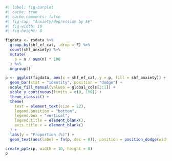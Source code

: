 
```r
#| label: fig-barplot
#| cache: true
#| cache.comments: false
#| fig-cap: "Anxiety/depression by EF"
#| fig-width: 10
#| fig-height: 8

figdata <- rsdata %>%
  group_by(shf_ef_cat, .drop = F) %>%
  count(shf_anxiety) %>%
  mutate(
    p = n / sum(n) * 100
  ) %>%
  ungroup()

p <- ggplot(figdata, aes(x = shf_ef_cat, y = p, fill = shf_anxiety)) +
  geom_bar(stat = "identity", position = "dodge") +
  scale_fill_manual(values = global_cols[3:1]) +
  scale_y_continuous(limits = c(0, 100)) +
  theme_classic() +
  theme(
    text = element_text(size = 22),
    legend.position = "bottom",
    legend.box = "vertical",
    legend.title = element_blank(),
    axis.title.x = element_blank()
  ) +
  labs(y = "Proportion (%)") +
  geom_text(aes(label = fn(p, dec = 0)), position = position_dodge(width = 0.9), vjust = -0.25, size = 8)

create_pptx(p, width = 10, height = 8)
p
```
